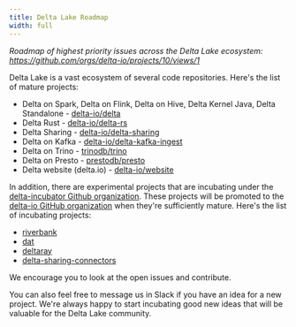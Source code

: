 ```yaml
---
title: Delta Lake Roadmap
width: full
---
```


*Roadmap of highest priority issues across the Delta Lake ecosystem: https://github.com/orgs/delta-io/projects/10/views/1*

Delta Lake is a vast ecosystem of several code repositories. Here's the list of mature projects:

- Delta on Spark, Delta on Flink, Delta on Hive, Delta Kernel Java, Delta Standalone - [delta-io/delta](https://github.com/delta-io/delta)
- Delta Rust - [delta-io/delta-rs](https://github.com/delta-io/delta-rs)
- Delta Sharing - [delta-io/delta-sharing](https://github.com/delta-io/delta-sharing)
- Delta on Kafka - [delta-io/delta-kafka-ingest](https://github.com/delta-io/kafka-delta-ingest)
- Delta on Trino - [trinodb/trino](https://github.com/trinodb/trino/tree/master/plugin/trino-delta-lake/)
- Delta on Presto - [prestodb/presto](https://github.com/prestodb/presto/tree/master/presto-delta)
- Delta website (delta.io) - [delta-io/website](https://github.com/delta-io/website)

In addition, there are experimental projects that are incubating under the [delta-incubator Github organization](https://github.com/delta-incubator/). These projects will be promoted to the [delta-io GitHub organization](https://github.com/delta-io/) when they're sufficiently mature. Here's the list of incubating projects:

- [riverbank](https://github.com/delta-incubator/riverbank)
- [dat](https://github.com/delta-incubator/dat)
- [deltaray](https://github.com/delta-incubator/deltaray)
- [delta-sharing-connectors](https://github.com/delta-incubator/delta-sharing-connectors)

We encourage you to look at the open issues and contribute.

You can also feel free to message us in Slack if you have an idea for a new project. We're always happy to start incubating good new ideas that will be valuable for the Delta Lake community.
